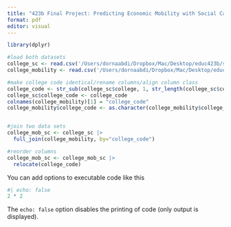 ```yaml
---
title: "423b Final Project: Predicting Economic Mobility with Social Capital in U.S. Colleges"
format: pdf
editor: visual
---
```



```r
library(dplyr)

#load both datasets
college_sc <- read.csv('/Users/dornaabdi/Dropbox/Mac/Desktop/educ423b/social_capital_college.csv')
college_mobility <- read.csv('/Users/dornaabdi/Dropbox/Mac/Desktop/educ423b/mrc_table1.csv')

#make college code identical/rename columns/align column class
college_code <- str_sub(college_sc$college, 1, str_length(college_sc$college)-2)
college_sc$college_code <- college_code
colnames(college_mobility)[1] = "college_code"
college_mobility$college_code <- as.character(college_mobility$college_code)


#join two data sets
college_mob_sc <- college_sc |>
  full_join(college_mobility, by="college_code")

#reorder columns
college_mob_sc <- college_mob_sc |>
  relocate(college_code) 
```

You can add options to executable code like this

```r
#| echo: false
2 * 2
```

The `echo: false` option disables the printing of code (only output is displayed).
